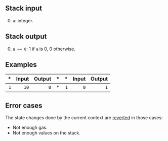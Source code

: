 ## Stack input

0. `a`: integer.

## Stack output

0. `a == 0`: 1 if `a` is 0, 0 otherwise.

## Examples

| * | Input | Output | * | * | Input | Output |
|--:|------:|-------:|--:|--:|------:|-------:|
| `1` | `10` | `0` | * | `1` | `0` | `1` |

## Error cases

The state changes done by the current context are [reverted](#FD) in those cases:
- Not enough gas.
- Not enough values on the stack.
